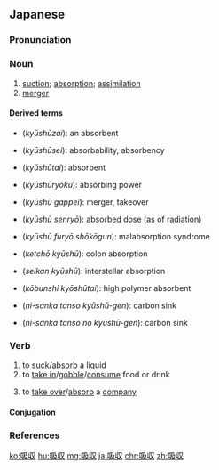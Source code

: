 ==Japanese==
{{ja-kanjitab|きゅう|しゅう|yomi=o}}

===Pronunciation===
{{ja-pron|きゅうしゅう|acc=h|acc_ref=NHK,DJR|y=ko}}

===Noun===
{{ja-noun|きゅうしゅう}}
# [[suction]]; [[absorption]]; [[assimilation]]
# [[merger]]

====Derived terms====
{{top2}}
* {{l|ja|吸収剤}} (''kyūshūzai''): an absorbent
* {{l|ja|吸収性}} (''kyūshūsei''): absorbability, absorbency
* {{l|ja|吸収体}} (''kyūshūtai''): absorbent
* {{l|ja|吸収力}} (''kyūshūryoku''): absorbing power
* {{l|ja|吸収合併}} (''kyūshū gappei''): merger, takeover
* {{l|ja|吸収線量}} (''kyūshū senryō''): absorbed dose (as of radiation)
{{mid2}}
* {{l|ja|吸収不良症候群}} (''kyūshū furyō shōkōgun''): malabsorption syndrome
* {{l|ja|結腸吸収}} (''ketchō kyūshū''): colon absorption
* {{l|ja|星間吸収}} (''seikan kyūshū''): interstellar absorption
* {{l|ja|高分子吸収体}} (''kōbunshi kyōshūtai''): high polymer absorbent
* {{l|ja|二酸化炭素吸収源}} (''ni-sanka tanso kyūshū-gen''): carbon sink
* {{l|ja|二酸化炭素の吸収源}} (''ni-sanka tanso no kyūshū-gen''): carbon sink
{{bottom}}

===Verb===
{{ja-verb-suru|きゅうしゅう}}
# to [[suck]]/[[absorb]] a liquid
# to [[take in]]/[[gobble]]/[[consume]] food or drink
# {{lb|ja|business|sort=きゅうしゅう}} to [[take over]]/[[absorb]] a [[company]]

====Conjugation====
{{ja-suru|きゅうしゅう}}

===References===
<references/>

[[ko:吸収]]
[[hu:吸収]]
[[mg:吸収]]
[[ja:吸収]]
[[chr:吸収]]
[[zh:吸収]]